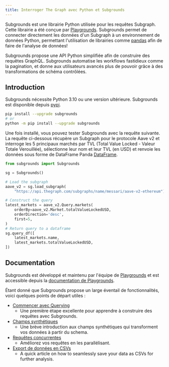 ```yaml
---
title: Interroger The Graph avec Python et Subgrounds
---
```


Subgrounds est une librairie Python utilisée pour les requêtes Subgraph. Cette librairie a été conçue par [Playgrounds](https://playgrounds.network/). Subgrounds permet de connecter directement les données d'un Subgraph à un environnement de données Python, permettant l'utilisation de librairies comme [pandas](https://pandas.pydata.org/) afin de faire de l'analyse de données!

Subgrounds propose une API Python simplifiée afin de construire des requêtes GraphQL. Subgrounds automatise les workflows fastidieux comme la pagination, et donne aux utilisateurs avancés plus de pouvoir grâce à des transformations de schéma contrôlées.

## Introduction

Subgrounds nécessite Python 3.10 ou une version ultérieure. Subgrounds est disponible depuis [pypi](https://pypi.org/project/subgrounds/).

```bash
pip install --upgrade subgrounds
# or
python -m pip install --upgrade subgrounds
```

Une fois installé, vous pouvez tester Subgrounds avec la requête suivante. La requête ci-dessous récupère un Subgraph pour le protocole Aave v2 et interroge les 5 principaux marchés par TVL (Total Value Locked - Valeur Totale Verouillée), sélectionne leur nom et leur TVL (en USD) et renvoie les données sous forme de DataFrame Panda [DataFrame](https://pandas.pydata.org/pandas-docs/dev/reference/api/pandas.DataFrame.html#pandas.DataFrame).

```python
from subgrounds import Subgrounds

sg = Subgrounds()

# Load the subgraph
aave_v2 = sg.load_subgraph(
    "https://api.thegraph.com/subgraphs/name/messari/aave-v2-ethereum")

# Construct the query
latest_markets = aave_v2.Query.markets(
    orderBy=aave_v2.Market.totalValueLockedUSD,
    orderDirection='desc',
    first=5,
)
# Return query to a dataframe
sg.query_df([
    latest_markets.name,
    latest_markets.totalValueLockedUSD,
])
```

## Documentation

Subgrounds est développé et maintenu par l'équipe de [Playgrounds](https://playgrounds.network/) et est accessible depuis la [documentation de Playgrounds](https://docs.playgrounds.network/subgrounds).

Étant donné que Subgrounds propose un large éventail de fonctionnalités, voici quelques points de départ utiles :

- [Commencer avec Querying](https://docs.playgrounds.network/subgrounds/getting_started/basics/)
  - Une première étape excellente pour apprendre à construire des requêtes avec Subgrounds.
- [Champs synthétiques](https://docs.playgrounds.network/subgrounds/getting_started/synthetic_fields/)
  - Une brève introduction aux champs synthétiques qui transforment vos données à partir du schema.
- [Requêtes concurrentes](https://docs.playgrounds.network/subgrounds/getting_started/async/)
  - Améliorez vos requêtes en les parallélisant.
- [Export de données en CSVs](https://docs.playgrounds.network/subgrounds/faq/exporting/)
  - A quick article on how to seamlessly save your data as CSVs for further analysis.
